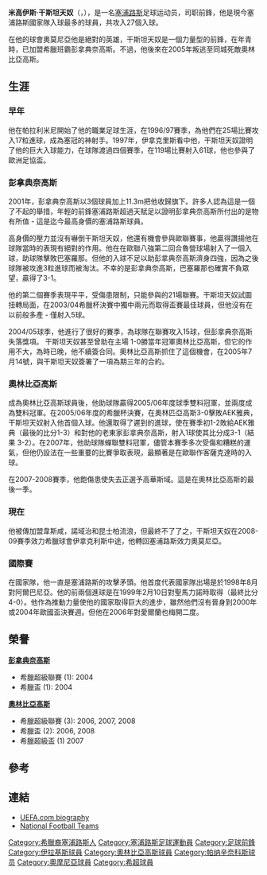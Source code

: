{{Football player infobox 
| playername = 干斯坦天奴 
| image =
| fullname = Michalis Konstantinou 
| dateofbirth = {{birth date and age|1978|2|19}}
| cityofbirth = 
| countryofbirth = [[塞浦路斯|塞浦路斯]]
| height = {{height| m = 1.84}}
| currentclub = [[奧莫尼亞|奧莫尼亞]]
| clubnumber = 19
| position = [[前鋒_(足球)|前鋒]]
| youthclub = [[帕拉利米尼|帕拉利米尼]] 
| years = 1993–97<br/>1997–01<br/>2001–05<br/>2005–08<br/>2008–09<br/> 2009–
| clubs = [[帕拉利米尼|帕拉利米尼]]<br/>[[塞萨洛尼基赫拉克勒斯|伊拉基斯]]<br/>[[彭拿典奈高斯|彭拿典奈高斯]]<br> [[奧林比亞高斯|奧林比亞高斯]]<br/>[[塞萨洛尼基赫拉克勒斯|伊拉基斯]]<br/>[[奧莫尼亞|奧莫尼亞]]
| caps(goals) = {{0}}68 (31)<br>119 (60)<br>{{0}}94 (34)<br>{{0}}42 (11)<br>{{0}}13 (3)<br>{{0}}12 (6)
| nationalyears = 1998– 
| nationalteam = [[塞浦路斯國家足球隊|塞浦路斯]] 
| nationalcaps(goals) = 70 (27) <ref>{{cite web|url=http://www.rsssf.com/miscellaneous/cyp-recintlp.html|publisher=rssf.com|title=Cyprus - Record International Players|date=2008-05-09|accessdate=2008-05-09|archive-date=2019-04-01|archive-url=https://web.archive.org/web/20190401202403/http://www.rsssf.com/miscellaneous/cyp-recintlp.html|dead-url=no}}</ref>
| pcupdate =
| ntupdate = 6 June 2009
}}

'''米高伊斯·干斯坦天奴'''（{{lang-en|'''Michalis Konstantinou '''}}，{{bd|1978年|2月19日|catIdx=Michalis Konstantinou }}），是一名[[塞浦路斯|塞浦路斯]]足球运动员，司职前鋒，他是現今塞浦路斯國家隊入球最多的球員，共攻入27個入球。

在他的球會奧莫尼亞他是絕對的英雄，干斯坦天奴是一個力量型的前鋒，在年青時，已加盟希臘班霸彭拿典奈高斯。不過，他後來在2005年叛逃至同城死敵奧林比亞高斯。

==生涯==

===早年===

他在帕拉利米尼開始了他的職業足球生涯，在1996/97賽季，為他們在25場比賽攻入17粒進球，成為塞冠的神射手。1997年，伊拿克里斯看中他，干斯坦天奴證明了他的巨大入球能力，在球隊渡過四個賽季，在119場比賽射入61球，他也參與了歐洲足協盃。

===彭拿典奈高斯===

2001年，彭拿典奈高斯以3個球員加上11.3m把他收歸旗下。許多人認為這是一個了不起的舉措，年輕的前鋒塞浦路斯超過天賦足以證明彭拿典奈高斯所付出的是物有所值 - 這是迄今最高身價的塞浦路斯球員。

高身價的壓力並沒有嚇倒干斯坦天奴，他還有機會參與歐聯賽事，他贏得讚揚他在球隊當時的表現有絕對的作用。他在在歐聯八強第二回合魯營球場射入了一個入球，助球隊擊敗巴塞羅那。但他的入球不足以助彭拿典奈高斯濟身四強，因為之後球隊被攻進3粒進球而被淘汰。不幸的是彭拿典奈高斯，巴塞羅那也確實不負眾望，贏得了3-1。

他的第二個賽季表現平平，受傷患限制，只能參與的21場聯賽。干斯坦天奴試圖扭轉局面，在2003/04希臘杯決賽中獨中兩元而取得盃賽最佳球員，但他沒有在以前般多產 - 僅射入5球。

2004/05球季，他進行了很好的賽季，為球隊在聯賽攻入15球，但彭拿典奈高斯失落獎項。 干斯坦天奴甚至曾助在主場 1-0勝當年冠軍奧林比亞高斯，但它的作用不大，為時已晚，他不續簽合同。奧林比亞高斯抓住了這個機會，在2005年7月14號，與干斯坦天奴簽署了一項為期三年的合約。

===奧林比亞高斯===

成為奧林比亞高斯球員後，他助球隊贏得2005/06年度球季雙料冠軍，並兩度成為雙料冠軍。在2005/06年度的希臘杯決賽，在奧林匹亞高斯3-0擊敗AEK雅典，干斯坦天奴射入他首個入球。他還取得了遲到的進球，使在賽季初1-2敗給AEK雅典（最後的比分1-3）和對他的老東家彭拿典奈高斯，射入1球使其比分成3-1（結果 3-2）。在2007年，他助球隊蟬聯雙料冠軍，儘管本賽季多次受傷和糟糕的運氣，但他仍設法在一些重要的比賽爭取表現，最顯著是在歐聯作客薩克達時的入球。

在2007-2008賽季，他飽傷患使失去正選予高華斯域。這是在奧林比亞高斯的最後一季。

===現在===

他被傳加盟韋斯咸，諾域治和昆士柏流浪，但最終不了了之，干斯坦天奴在2008-09賽季效力希臘球會伊拿克利斯中途，他轉回塞浦路斯效力奧莫尼亞。

===國際賽===

在國家隊，他一直是塞浦路斯的攻擊矛頭。他首度代表國家隊出場是於1998年8月對阿爾巴尼亞。他的前兩個進球是在1999年2月10日對聖馬力諾時取得（最終比分4-0）。他作為推動力量使他的國家取得巨大的進步，雖然他們沒有晉身到2000年或2004年歐國盃決賽週。但他在2006年對愛爾蘭也梅開二度。

==榮譽==
'''[[彭拿典奈高斯|彭拿典奈高斯]]'''
*希臘超級聯賽 (1): 2004
*希臘盃 (1): 2004

'''[[奧林比亞高斯|奧林比亞高斯]]'''
*希臘超級聯賽 (3): 2006, 2007, 2008
*希臘盃  (2): 2006, 2008
*希臘超級盃 (1) 2007

==參考==
{{reflist}}

==連結==
*[http://www.uefa.com/competitions/UCL/Players/Player=42230/ UEFA.com biography] {{Wayback|url=http://www.uefa.com/competitions/UCL/Players/Player=42230/ |date=20100111014633 }}
*[http://www.national-football-teams.com/v2/player.php?id=1823 National Football Teams] {{Wayback|url=http://www.national-football-teams.com/v2/player.php?id=1823 |date=20121007093458 }}

{{DEFAULTSORT:Konstantinou, Michalis}}
[[Category:希臘裔塞浦路斯人|Category:希臘裔塞浦路斯人]]
[[Category:塞浦路斯足球運動員|Category:塞浦路斯足球運動員]]
[[Category:足球前鋒|Category:足球前鋒]]
[[Category:伊拉基斯球員|Category:伊拉基斯球員]]
[[Category:奧林比亞高斯球員|Category:奧林比亞高斯球員]]
[[Category:帕纳辛奈科斯球员|Category:帕纳辛奈科斯球员]]
[[Category:奧摩尼亞球員|Category:奧摩尼亞球員]]
[[Category:希超球員|Category:希超球員]]